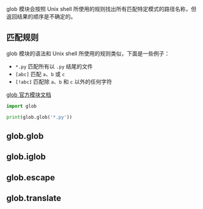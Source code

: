 
glob 模块会按照 Unix shell 所使用的规则找出所有匹配特定模式的路径名称，但返回结果的顺序是不确定的。

##  匹配规则
glob 模块的语法和 Unix shell 所使用的规则类似，下面是一些例子：

- `*.py` 匹配所有以 `.py` 结尾的文件
- `[abc]` 匹配 `a`、`b` 或 `c`
- `[!abc]` 匹配除 `a`、`b` 和 `c` 以外的任何字符

[glob 官方模块文档](https://docs.python.org/zh-cn/3/library/glob.html#module-glob)

```python showLineNumbers
import glob

print(glob.glob('*.py'))
```

##  glob.glob

##  glob.iglob

##  glob.escape

##  glob.translate